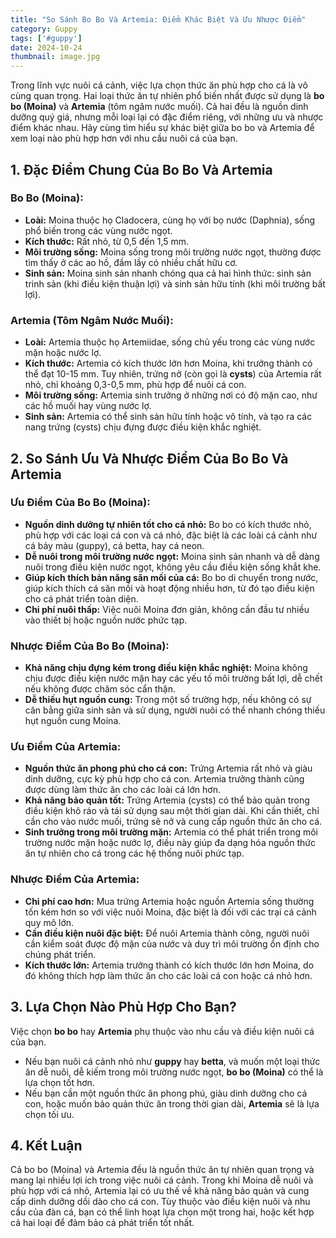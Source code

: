 ```yaml
---
title: "So Sánh Bo Bo Và Artemia: Điểm Khác Biệt Và Ưu Nhược Điểm"
category: Guppy
tags: ['#guppy']
date: 2024-10-24
thumbnail: image.jpg
---
```


Trong lĩnh vực nuôi cá cảnh, việc lựa chọn thức ăn phù hợp cho cá là vô cùng quan trọng. Hai loại thức ăn tự nhiên phổ biến nhất được sử dụng là **bo bo (Moina)** và **Artemia** (tôm ngâm nước muối). Cả hai đều là nguồn dinh dưỡng quý giá, nhưng mỗi loại lại có đặc điểm riêng, với những ưu và nhược điểm khác nhau. Hãy cùng tìm hiểu sự khác biệt giữa bo bo và Artemia để xem loại nào phù hợp hơn với nhu cầu nuôi cá của bạn.

## 1. **Đặc Điểm Chung Của Bo Bo Và Artemia**

### Bo Bo (Moina):
- **Loài:** Moina thuộc họ Cladocera, cùng họ với bọ nước (Daphnia), sống phổ biến trong các vùng nước ngọt.
- **Kích thước:** Rất nhỏ, từ 0,5 đến 1,5 mm.
- **Môi trường sống:** Moina sống trong môi trường nước ngọt, thường được tìm thấy ở các ao hồ, đầm lầy có nhiều chất hữu cơ.
- **Sinh sản:** Moina sinh sản nhanh chóng qua cả hai hình thức: sinh sản trinh sản (khi điều kiện thuận lợi) và sinh sản hữu tính (khi môi trường bất lợi).

### Artemia (Tôm Ngâm Nước Muối):
- **Loài:** Artemia thuộc họ Artemiidae, sống chủ yếu trong các vùng nước mặn hoặc nước lợ.
- **Kích thước:** Artemia có kích thước lớn hơn Moina, khi trưởng thành có thể đạt 10-15 mm. Tuy nhiên, trứng nở (còn gọi là **cysts**) của Artemia rất nhỏ, chỉ khoảng 0,3-0,5 mm, phù hợp để nuôi cá con.
- **Môi trường sống:** Artemia sinh trưởng ở những nơi có độ mặn cao, như các hồ muối hay vùng nước lợ.
- **Sinh sản:** Artemia có thể sinh sản hữu tính hoặc vô tính, và tạo ra các nang trứng (cysts) chịu đựng được điều kiện khắc nghiệt.

## 2. **So Sánh Ưu Và Nhược Điểm Của Bo Bo Và Artemia**

### **Ưu Điểm Của Bo Bo (Moina):**

- **Nguồn dinh dưỡng tự nhiên tốt cho cá nhỏ:** Bo bo có kích thước nhỏ, phù hợp với các loại cá con và cá nhỏ, đặc biệt là các loài cá cảnh như cá bảy màu (guppy), cá betta, hay cá neon.
- **Dễ nuôi trong môi trường nước ngọt:** Moina sinh sản nhanh và dễ dàng nuôi trong điều kiện nước ngọt, không yêu cầu điều kiện sống khắt khe.
- **Giúp kích thích bản năng săn mồi của cá:** Bo bo di chuyển trong nước, giúp kích thích cá săn mồi và hoạt động nhiều hơn, từ đó tạo điều kiện cho cá phát triển toàn diện.
- **Chi phí nuôi thấp:** Việc nuôi Moina đơn giản, không cần đầu tư nhiều vào thiết bị hoặc nguồn nước phức tạp.

### **Nhược Điểm Của Bo Bo (Moina):**

- **Khả năng chịu đựng kém trong điều kiện khắc nghiệt:** Moina không chịu được điều kiện nước mặn hay các yếu tố môi trường bất lợi, dễ chết nếu không được chăm sóc cẩn thận.
- **Dễ thiếu hụt nguồn cung:** Trong một số trường hợp, nếu không có sự cân bằng giữa sinh sản và sử dụng, người nuôi có thể nhanh chóng thiếu hụt nguồn cung Moina.

### **Ưu Điểm Của Artemia:**

- **Nguồn thức ăn phong phú cho cá con:** Trứng Artemia rất nhỏ và giàu dinh dưỡng, cực kỳ phù hợp cho cá con. Artemia trưởng thành cũng được dùng làm thức ăn cho các loài cá lớn hơn.
- **Khả năng bảo quản tốt:** Trứng Artemia (cysts) có thể bảo quản trong điều kiện khô ráo và tái sử dụng sau một thời gian dài. Khi cần thiết, chỉ cần cho vào nước muối, trứng sẽ nở và cung cấp nguồn thức ăn cho cá.
- **Sinh trưởng trong môi trường mặn:** Artemia có thể phát triển trong môi trường nước mặn hoặc nước lợ, điều này giúp đa dạng hóa nguồn thức ăn tự nhiên cho cá trong các hệ thống nuôi phức tạp.

### **Nhược Điểm Của Artemia:**

- **Chi phí cao hơn:** Mua trứng Artemia hoặc nguồn Artemia sống thường tốn kém hơn so với việc nuôi Moina, đặc biệt là đối với các trại cá cảnh quy mô lớn.
- **Cần điều kiện nuôi đặc biệt:** Để nuôi Artemia thành công, người nuôi cần kiểm soát được độ mặn của nước và duy trì môi trường ổn định cho chúng phát triển.
- **Kích thước lớn:** Artemia trưởng thành có kích thước lớn hơn Moina, do đó không thích hợp làm thức ăn cho các loài cá con hoặc cá nhỏ hơn.

## 3. **Lựa Chọn Nào Phù Hợp Cho Bạn?**

Việc chọn **bo bo** hay **Artemia** phụ thuộc vào nhu cầu và điều kiện nuôi cá của bạn.

- Nếu bạn nuôi cá cảnh nhỏ như **guppy** hay **betta**, và muốn một loại thức ăn dễ nuôi, dễ kiếm trong môi trường nước ngọt, **bo bo (Moina)** có thể là lựa chọn tốt hơn.
- Nếu bạn cần một nguồn thức ăn phong phú, giàu dinh dưỡng cho cá con, hoặc muốn bảo quản thức ăn trong thời gian dài, **Artemia** sẽ là lựa chọn tối ưu.

## 4. **Kết Luận**

Cả bo bo (Moina) và Artemia đều là nguồn thức ăn tự nhiên quan trọng và mang lại nhiều lợi ích trong việc nuôi cá cảnh. Trong khi Moina dễ nuôi và phù hợp với cá nhỏ, Artemia lại có ưu thế về khả năng bảo quản và cung cấp dinh dưỡng dồi dào cho cá con. Tùy thuộc vào điều kiện nuôi và nhu cầu của đàn cá, bạn có thể linh hoạt lựa chọn một trong hai, hoặc kết hợp cả hai loại để đảm bảo cá phát triển tốt nhất.